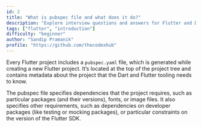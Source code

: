 ```yaml
---
id: 2
title: "What is pubspec file and what does it do?"
description: "Explore interview questions and answers for Flutter and Dart."
tags: ["flutter", "introduction"]
difficulty: "beginner"
author: "Sandip Pramanik"
profile: "https://github.com/thecodexhub"
---
```


Every Flutter project includes a `pubspec.yaml` file, which is generated while creating a new Flutter project. It’s located at the top of the project tree and contains metadata about the project that the Dart and Flutter tooling needs to know.

The pubspec file specifies dependencies that the project requires, such as particular packages (and their versions), fonts, or image files. It also specifies other requirements, such as dependencies on developer packages (like testing or mocking packages), or particular constraints on the version of the Flutter SDK.
